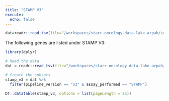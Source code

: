 ```yaml
---
title: "STAMP V3"
execute:
  echo: false
---
```




```r
dat=readr::read_tsv(file="/workspaces/starr-oncology-data-lake-arpah/src/stamp_data_dict/oncology_stamp_metadata.tsv")

```

The following genes are listed under STAMP V3:

```r
library(dplyr)

# Read the data
dat = readr::read_tsv(file="/workspaces/starr-oncology-data-lake-arpah/src/stamp_data_dict/oncology_stamp_metadata.tsv")

# Create the subsets
stamp_v3 = dat %>% 
  filter(pipeline_version == "v3" & assay_performed == "STAMP")

DT::datatable(stamp_v3, options = list(pageLength = 25))
```